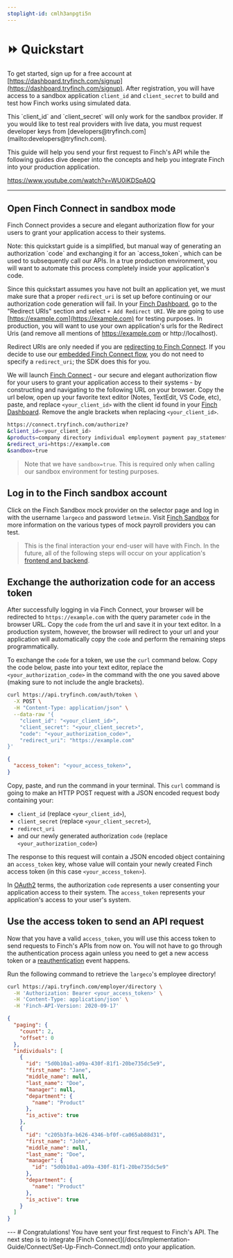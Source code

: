 ```yaml
---
stoplight-id: cmlh3anpgti5n
---
```

# ⏩ Quickstart

To get started, sign up for a free account at [https://dashboard.tryfinch.com/signup](https://dashboard.tryfinch.com/signup). After registration, you will have access to a sandbox application `client_id` and `client_secret` to build and test how Finch works using simulated data.

<Info>
 This `client_id` and `client_secret` will only work for the sandbox provider. If you would like to test real providers with live data, you must request developer keys from [developers@tryfinch.com](mailto:developers@tryfinch.com).
</Info>

This guide will help you send your first request to Finch's API while the following guides dive deeper into the concepts and help you integrate Finch into your production application.

https://www.youtube.com/watch?v=WU0iKDSpA0Q

---

## Open Finch Connect in sandbox mode

Finch Connect provides a secure and elegant authorization flow for your users to grant your application access to their systems.

<Warning>
 Note: this quickstart guide is a simplified, but manual way of generating an authorization `code` and exchanging it for an `access_token`, which can be used to subsequently call our APIs. In a true production environment, you will want to automate this process completely inside your application's code.
</Warning>

Since this quickstart assumes you have not built an application yet, we must make sure that a proper `redirect_uri` is set up before continuing or our authorization code generation will fail. In your [Finch Dashboard](https://dashboard.tryfinch.com), go to the "Redirect URIs" section and select `+ Add Redirect URI`. We are going to use [https://example.com](https://example.com) for testing purposes. In production, you will want to use your own application's urls for the Redirect Uris (and remove all mentions of https://example.com or http://localhost).

Redirect URIs are only needed if you are [redirecting to Finch Connect](/docs/Implementation-Guide/Connect/Set-Up-Finch-Connect.md#redirect-to-finch-connect). If you decide to use our [embedded Finch Connect flow](/docs/Implementation-Guide/Connect/Set-Up-Finch-Connect.md#embedded-finch-connect), you do not need to specify a `redirect_uri`; the SDK does this for you.

We will launch [Finch Connect](/docs/Get-Started/Finch-Connect.md) - our secure and elegant authorization flow for your users to grant your application access to their systems - by constructing and navigating to the following URL on your browser. Copy the url below, open up your favorite text editor (Notes, TextEdit, VS Code, etc), paste, and replace `<your_client_id>` with the client id found in your [Finch Dashboard](https://dashboard.tryfinch.com). Remove the angle brackets when replacing `<your_client_id>`.

```bash
https://connect.tryfinch.com/authorize?
&client_id=<your_client_id>
&products=company directory individual employment payment pay_statement
&redirect_uri=https://example.com
&sandbox=true
```

> Note that we have `sandbox=true`. This is required only when calling our sandbox environment for testing purposes.

## Log in to the Finch sandbox account

Click on the Finch Sandbox mock provider on the selector page and log in with the username `largeco` and password `letmein`. Visit [Finch Sandbox](/docs/Implementation-Guide/Test/Finch-Sandbox.md) for more information on the various types of mock payroll providers you can test.

> This is the final interaction your end-user will have with Finch. In the future, all of the following steps will occur on your application's [frontend and backend](/docs/Implementation-Guide/Introduction.md#frontend--backend).

## Exchange the authorization code for an access token

After successfully logging in via Finch Connect, your browser will be redirected to `https://example.com` with the query parameter `code` in the browser URL. Copy the `code` from the url and save it in your text editor. In a production system, however, the browser will redirect to your url and your application will automatically copy the `code` and perform the remaining steps programmatically.

To exchange the `code` for a token, we use the `curl` command below. Copy the code below, paste into your text editor, replace the `<your_authorization_code>` in the command with the one you saved above (making sure to not include the angle brackets).

<!--
type: tab
title: Request
-->
```bash
curl https://api.tryfinch.com/auth/token \
  -X POST \
  -H "Content-Type: application/json" \
  --data-raw '{
    "client_id": "<your_client_id>",
    "client_secret": "<your_client_secret>",
    "code": "<your_authorization_code>",
    "redirect_uri": "https://example.com"
}'
```

<!--
type: tab
title: Response
-->
```json
{
  "access_token": "<your_access_token>",
}
```
</Tabs>

Copy, paste, and run the command in your terminal. This `curl` command is going to make an HTTP POST request with a JSON encoded request body containing your:

- `client_id` (replace `<your_client_id>`),
- `client_secret` (replace `<your_client_secret>`),
- `redirect_uri`
- and our newly generated authorization `code` (replace `<your_authorization_code>`)

The response to this request will contain a JSON encoded object containing an `access_token` key, whose value will contain your newly created Finch access token (in this case `<your_access_token>`).

In [OAuth2](https://oauth.net/2/) terms, the authorization `code` represents a user consenting your application access to their system. The `access_token` represents your application's access to your user's system.

## Use the access token to send an API request

Now that you have a valid `access_token`, you will use this access token to send requests to Finch's APIs from now on. You will not have to go through the authentication process again unless you need to get a new access token or a [reauthentication](/docs/Developer-Resources/Reauthentication.md) event happens.

Run the following command to retrieve the `largeco`'s employee directory!

<!--
type: tab
title: Request
-->
```bash
curl https://api.tryfinch.com/employer/directory \
  -H 'Authorization: Bearer <your_access_token>' \
  -H 'Content-Type: application/json' \
  -H 'Finch-API-Version: 2020-09-17'
```
<!--
type: tab
title: Response
-->
```json
{
  "paging": {
    "count": 2,
    "offset": 0
  },
  "individuals": [
    {
      "id": "5d0b10a1-a09a-430f-81f1-20be735dc5e9",
      "first_name": "Jane",
      "middle_name": null,
      "last_name": "Doe",
      "manager": null,
      "department": {
        "name": "Product"
      },
      "is_active": true
    },
    {
      "id": "c205b3fa-b626-4346-bf0f-ca065ab88d31",
      "first_name": "John",
      "middle_name": null,
      "last_name": "Doe",
      "manager": {
        "id": "5d0b10a1-a09a-430f-81f1-20be735dc5e9"
      },
      "department": {
        "name": "Product"
      },
      "is_active": true
    }
  ]
}
```
</Tabs>
---  

<Check>
# Congratulations!
You have sent your first request to Finch's API. The next step is to integrate [Finch Connect](/docs/Implementation-Guide/Connect/Set-Up-Finch-Connect.md) onto your application.
</Check>
